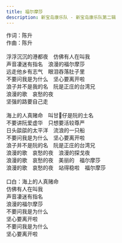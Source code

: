 ```yaml
---
title: 福尔摩莎
description: 新宝岛康乐队 - 新宝岛康乐队第二辑
---
```


作词：陈升<br />作曲：陈升<br /><br />浮浮沉沉的港都夜　仿佛有人在叫我<br />声音凄迷有指名　浪漫的福尔摩莎<br />远走他乡有志气　眼泪吞落肚子里<br />不要问我是为什么　坚心要离开啦<br />浪子并不是我的名　阮是正庄的台湾兄<br />浪漫的歌　哀愁的夜<br />坚强的路要自己走<br /><br />海上的人真赌命　叫甘𫉄仔是阮的土名<br />不要讲阮爱虚华　只想要活较尊严<br />日头燄燄的太平洋　流浪的一只船<br />不要问我是为什么　坚心要离开啦<br />浪子并不是阮的名　阮是正庄的台湾兄<br />浪漫的歌　哀愁的夜　浪漫的探戈夜<br />浪漫的歌　哀愁的夜　美丽的　福尔摩莎<br />浪漫的歌　哀愁的夜　站得稳啦　福尔摩莎<br /><br />口白：海上的人真赌命<br />仿佛有人在叫我<br />声音凄迷有指名<br />浪漫的福尔摩莎<br />不要问我是为什么<br />坚心要离开啦<br />不要问我是为什么<br />坚心要离开啦